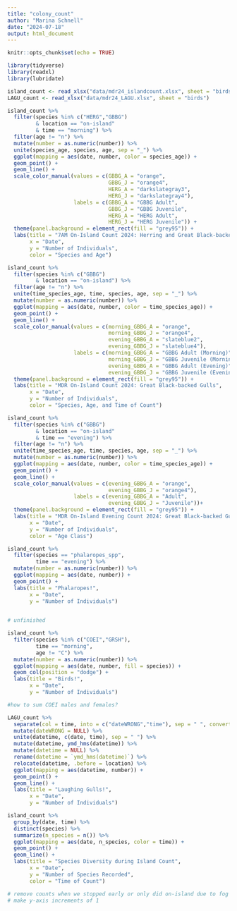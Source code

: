 ```yaml
---
title: "colony_count"
author: "Marina Schnell"
date: "2024-07-18"
output: html_document
---
```


```r
knitr::opts_chunk$set(echo = TRUE)
```

```r
library(tidyverse)
library(readxl)
library(lubridate)
```

```r
island_count <- read_xlsx("data/mdr24_islandcount.xlsx", sheet = "birds")
LAGU_count <- read_xlsx("data/mdr24_LAGU.xlsx", sheet = "birds")
```

```r

island_count %>%
  filter(species %in% c("HERG","GBBG")
         & location == "on-island"
         & time == "morning") %>%
  filter(age != "n") %>%
  mutate(number = as.numeric(number)) %>%
  unite(species_age, species, age, sep = "_") %>%
  ggplot(mapping = aes(date, number, color = species_age)) +
  geom_point() +
  geom_line() +
  scale_color_manual(values = c(GBBG_A = "orange",
                                GBBG_J = "orange4",
                                HERG_A = "darkslategray3",
                                HERG_J = "darkslategray4"),
                     labels = c(GBBG_A = "GBBG Adult",
                                GBBG_J = "GBBG Juvenile",
                                HERG_A = "HERG Adult",
                                HERG_J = "HERG Juvenile")) +
  theme(panel.background = element_rect(fill = "grey95")) +
  labs(title = "7AM On-Island Count 2024: Herring and Great Black-backed Gulls",
       x = "Date",
       y = "Number of Individuals",
       color = "Species and Age")
```

```r
island_count %>%
  filter(species %in% c("GBBG")
         & location == "on-island") %>%
  filter(age != "n") %>%
  unite(time_species_age, time, species, age, sep = "_") %>%
  mutate(number = as.numeric(number)) %>%
  ggplot(mapping = aes(date, number, color = time_species_age)) +
  geom_point() +
  geom_line() +
  scale_color_manual(values = c(morning_GBBG_A = "orange",
                                morning_GBBG_J = "orange4",
                                evening_GBBG_A = "slateblue2",
                                evening_GBBG_J = "slateblue4"),
                     labels = c(morning_GBBG_A = "GBBG Adult (Morning)",
                                morning_GBBG_J = "GBBG Juvenile (Morning)",
                                evening_GBBG_A = "GBBG Adult (Evening)",
                                evening_GBBG_J = "GBBG Juvenile (Evening)"))+
  theme(panel.background = element_rect(fill = "grey95")) +
  labs(title = "MDR On-Island Count 2024: Great Black-backed Gulls",
       x = "Date",
       y = "Number of Individuals",
       color = "Species, Age, and Time of Count")

```

```r
island_count %>%
  filter(species %in% c("GBBG")
         & location == "on-island"
         & time == "evening") %>%
  filter(age != "n") %>%
  unite(time_species_age, time, species, age, sep = "_") %>%
  mutate(number = as.numeric(number)) %>%
  ggplot(mapping = aes(date, number, color = time_species_age)) +
  geom_point() +
  geom_line() +
  scale_color_manual(values = c(evening_GBBG_A = "orange",
                                evening_GBBG_J = "orange4"),
                     labels = c(evening_GBBG_A = "Adult",
                                evening_GBBG_J = "Juvenile"))+
  theme(panel.background = element_rect(fill = "grey95")) +
  labs(title = "MDR On-Island Evening Count 2024: Great Black-backed Gulls",
       x = "Date",
       y = "Number of Individuals",
       color = "Age Class")

```

```r
island_count %>%
  filter(species == "phalaropes_spp",
         time == "evening") %>%
  mutate(number = as.numeric(number)) %>%
  ggplot(mapping = aes(date, number)) +
  geom_point() +
  labs(title = "Phalaropes!",
       x = "Date",
       y = "Number of Individuals")
  
```

```r

# unfinished

island_count %>%
  filter(species %in% c("COEI","GRSH"),
         time == "morning",
         age != "C") %>%
  mutate(number = as.numeric(number)) %>%
  ggplot(mapping = aes(date, number, fill = species)) +
  geom_col(position = "dodge") +
  labs(title = "Birds!",
       x = "Date",
       y = "Number of Individuals")

#how to sum COEI males and females?

```
```r
LAGU_count %>%
  separate(col = time, into = c("dateWRONG","time"), sep = " ", convert = TRUE) %>%
  mutate(dateWRONG = NULL) %>%
  unite(datetime, c(date, time), sep = " ") %>%
  mutate(datetime, ymd_hms(datetime)) %>%
  mutate(datetime = NULL) %>%
  rename(datetime = `ymd_hms(datetime)`) %>%
  relocate(datetime, .before = location) %>%
  ggplot(mapping = aes(datetime, number)) +
  geom_point() +
  geom_line() +
  labs(title = "Laughing Gulls!",
       x = "Date",
       y = "Number of Individuals")
```

```r
island_count %>%
  group_by(date, time) %>%
  distinct(species) %>%
  summarize(n_species = n()) %>%
  ggplot(mapping = aes(date, n_species, color = time)) +
  geom_point() +
  geom_line() +
  labs(title = "Species Diversity during Island Count",
       x = "Date",
       y = "Number of Species Recorded",
       color = "Time of Count")

# remove counts when we stopped early or only did on-island due to fog
# make y-axis increments of 1
```